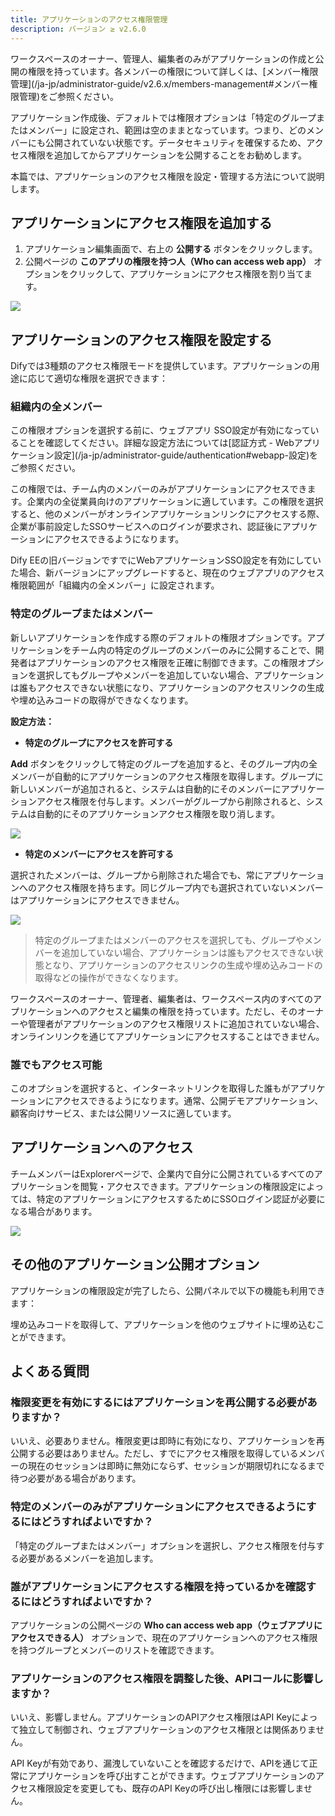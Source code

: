 ```yaml
---
title: アプリケーションのアクセス権限管理
description: バージョン ≥ v2.6.0
---
```


<Info>
  ワークスペースのオーナー、管理人、編集者のみがアプリケーションの作成と公開の権限を持っています。各メンバーの権限について詳しくは、[メンバー権限管理](/ja-jp/administrator-guide/v2.6.x/members-management#メンバー権限管理)をご参照ください。
</Info>

アプリケーション作成後、デフォルトでは権限オプションは「特定のグループまたはメンバー」に設定され、範囲は空のままとなっています。つまり、どのメンバーにも公開されていない状態です。データセキュリティを確保するため、アクセス権限を追加してからアプリケーションを公開することをお勧めします。

本篇では、アプリケーションのアクセス権限を設定・管理する方法について説明します。

## アプリケーションにアクセス権限を追加する

1. アプリケーション編集画面で、右上の **公開する** ボタンをクリックします。
2. 公開ページの **このアプリの権限を持つ人（Who can access web app）** オプションをクリックして、アプリケーションにアクセス権限を割り当てます。

![](https://assets-docs.dify.ai/2025/04/6e37a7b80e4c809ce940ace5d73f300a.png)

## アプリケーションのアクセス権限を設定する

Difyでは3種類のアクセス権限モードを提供しています。アプリケーションの用途に応じて適切な権限を選択できます：

### 組織内の全メンバー

<Info>
  この権限オプションを選択する前に、ウェブアプリ SSO設定が有効になっていることを確認してください。詳細な設定方法については[認証方式 - Webアプリケーション設定](/ja-jp/administrator-guide/authentication#webapp-設定)をご参照ください。
</Info>

この権限では、チーム内のメンバーのみがアプリケーションにアクセスできます。企業内の全従業員向けのアプリケーションに適しています。この権限を選択すると、他のメンバーがオンラインアプリケーションリンクにアクセスする際、企業が事前設定したSSOサービスへのログインが要求され、認証後にアプリケーションにアクセスできるようになります。

Dify EEの旧バージョンですでにWebアプリケーションSSO設定を有効にしていた場合、新バージョンにアップグレードすると、現在のウェブアプリのアクセス権限範囲が「組織内の全メンバー」に設定されます。

### 特定のグループまたはメンバー

新しいアプリケーションを作成する際のデフォルトの権限オプションです。アプリケーションをチーム内の特定のグループのメンバーのみに公開することで、開発者はアプリケーションのアクセス権限を正確に制御できます。この権限オプションを選択してもグループやメンバーを追加していない場合、アプリケーションは誰もアクセスできない状態になり、アプリケーションのアクセスリンクの生成や埋め込みコードの取得ができなくなります。

**設定方法：**

- **特定のグループにアクセスを許可する**

**Add** ボタンをクリックして特定のグループを追加すると、そのグループ内の全メンバーが自動的にアプリケーションのアクセス権限を取得します。グループに新しいメンバーが追加されると、システムは自動的にそのメンバーにアプリケーションアクセス権限を付与します。メンバーがグループから削除されると、システムは自動的にそのアプリケーションアクセス権限を取り消します。

![](https://assets-docs.dify.ai/2025/04/0c734116379da75f9b0bde9621ad6b99.png)

- **特定のメンバーにアクセスを許可する**

選択されたメンバーは、グループから削除された場合でも、常にアプリケーションへのアクセス権限を持ちます。同じグループ内でも選択されていないメンバーはアプリケーションにアクセスできません。

![](https://assets-docs.dify.ai/2025/04/73daca68fd515eb394e9df5fb0dbdd11.png)

> 特定のグループまたはメンバーのアクセスを選択しても、グループやメンバーを追加していない場合、アプリケーションは誰もアクセスできない状態となり、アプリケーションのアクセスリンクの生成や埋め込みコードの取得などの操作ができなくなります。

<Info>
    ワークスペースのオーナー、管理者、編集者は、ワークスペース内のすべてのアプリケーションへのアクセスと編集の権限を持っています。ただし、そのオーナーや管理者がアプリケーションのアクセス権限リストに追加されていない場合、オンラインリンクを通じてアプリケーションにアクセスすることはできません。
</Info>

### 誰でもアクセス可能

このオプションを選択すると、インターネットリンクを取得した誰もがアプリケーションにアクセスできるようになります。通常、公開デモアプリケーション、顧客向けサービス、または公開リソースに適しています。

## アプリケーションへのアクセス

チームメンバーはExplorerページで、企業内で自分に公開されているすべてのアプリケーションを閲覧・アクセスできます。アプリケーションの権限設定によっては、特定のアプリケーションにアクセスするためにSSOログイン認証が必要になる場合があります。

![](https://assets-docs.dify.ai/2025/04/44a22b6f66f80eae805a307388e5b3e9.png)

## その他のアプリケーション公開オプション

アプリケーションの権限設定が完了したら、公開パネルで以下の機能も利用できます：

<Card title="ウェブサイトへの埋め込み" icon="link" href="/ja-jp/user-guide/application-publishing/embedding-in-websites">
  埋め込みコードを取得して、アプリケーションを他のウェブサイトに埋め込むことができます。
</Card>

## よくある質問

### 権限変更を有効にするにはアプリケーションを再公開する必要がありますか？

いいえ、必要ありません。権限変更は即時に有効になり、アプリケーションを再公開する必要はありません。ただし、すでにアクセス権限を取得しているメンバーの現在のセッションは即時に無効にならず、セッションが期限切れになるまで待つ必要がある場合があります。

### 特定のメンバーのみがアプリケーションにアクセスできるようにするにはどうすればよいですか？

「特定のグループまたはメンバー」オプションを選択し、アクセス権限を付与する必要があるメンバーを追加します。

### 誰がアプリケーションにアクセスする権限を持っているかを確認するにはどうすればよいですか？

アプリケーションの公開ページの **Who can access web app（ウェブアプリにアクセスできる人）** オプションで、現在のアプリケーションへのアクセス権限を持つグループとメンバーのリストを確認できます。

### アプリケーションのアクセス権限を調整した後、APIコールに影響しますか？

いいえ、影響しません。アプリケーションのAPIアクセス権限はAPI Keyによって独立して制御され、ウェブアプリケーションのアクセス権限とは関係ありません。

API Keyが有効であり、漏洩していないことを確認するだけで、APIを通じて正常にアプリケーションを呼び出すことができます。ウェブアプリケーションのアクセス権限設定を変更しても、既存のAPI Keyの呼び出し権限には影響しません。
